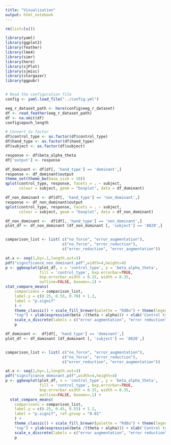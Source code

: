 ```yaml
---
title: "Visualization"
output: html_notebook
---
```


```r
rm(list=ls())

library(yaml)
library(ggplot2)
library(feather)
library(lme4)
library(simr)
library(here)
library(sjPlot)
library(sjmisc)
library(stargazer)
library(ggpubr)


# Read the configuration file
config <- yaml.load_file("../config.yml")

eeg_r_dataset_path <- here(config$eeg_r_dataset)
df <- read_feather(eeg_r_dataset_path)
df <- na.omit(df)
config$epoch_length

# Convert to factor
df$control_type <- as.factor(df$control_type)
df$hand_type <- as.factor(df$hand_type)
df$subject <- as.factor(df$subject)

response <- df$beta_alpha_theta
df['output'] <- response
```

```r
df_dominant <- df[df[, 'hand_type'] == 'dominant',]
response <- df_dominant$output
theme_set(theme_bw(base_size = 10))
qplot(control_type, response, facets = . ~ subject,
      colour = subject, geom = "boxplot", data = df_dominant)
```

```r
df_non_dominant <- df[df[, 'hand_type'] == 'non_dominant',]
response <- df_non_dominant$output
qplot(control_type, response, facets = . ~ subject,
      colour = subject, geom = "boxplot", data = df_non_dominant)
```


```r
df_non_dominant <-  df[df[, 'hand_type'] == 'non_dominant',]
plot_df <- df_non_dominant [df_non_dominant [, 'subject'] == '8820',]


comparison_list <- list( c("no_force", "error_augmentation"), 
                         c("no_force", "error_reduction"), 
                         c("error_reduction", "error_augmentation"))

at.x <- seq(1,by=.1,length.out=3)
pdf("significance_non_dominant.pdf",width=4,height=4)
p <- ggboxplot(plot_df, x = 'control_type', y = 'beta_alpha_theta',
               fill = 'control_type', bxp.errorbar=TRUE, 
               bxp.errorbar.width = 0.15, width = 0.35, 
               outline=FALSE, boxwex=.1) + 
stat_compare_means(
    comparisons = comparison_list,
    label.y = c(0.25, 0.55, 0.70) + 1.2,
    label = "p.signif"
    ) +
    theme_classic() + scale_fill_brewer(palette = "RdBu") + theme(legend.position =
    "top") + ylab(expression(beta /(theta + alpha))) + xlab('Control type') +
    scale_x_discrete(labels = c("error augmentation", "error reduction", "no force"))
    p
```


```r
df_dominant <-  df[df[, 'hand_type'] == 'dominant',]
plot_df <- df_dominant [df_dominant [, 'subject'] == '8820',]


comparison_list <- list( c("no_force", "error_augmentation"), 
                         c("no_force", "error_reduction"), 
                         c("error_reduction", "error_augmentation"))

at.x <- seq(1,by=.1,length.out=3)
pdf("significance_dominant.pdf",width=4,height=4)
p <- ggboxplot(plot_df, x = 'control_type', y = 'beta_alpha_theta',
               fill = 'control_type', bxp.errorbar=TRUE, 
               bxp.errorbar.width = 0.15, width = 0.35, 
               outline=FALSE, boxwex=.1) + 
  stat_compare_means(
    comparisons = comparison_list,
    label.y = c(0.25, 0.45, 0.55) + 1.2,
    label = "p.signif", ref.group = "0.01"
    ) +
    theme_classic() + scale_fill_brewer(palette = "RdBu") + theme(legend.position =
    "top") + ylab(expression(beta /(theta + alpha))) + xlab('Control type') +
    scale_x_discrete(labels = c("error augmentation", "error reduction", "no force"))
    p
    
```
